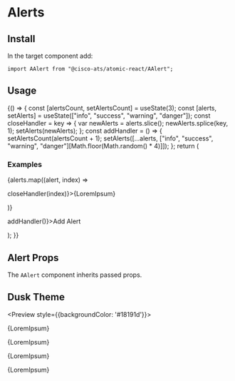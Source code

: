 

<Meta title="Components/Alerts" component={AAlert} />

# Alerts

## Install

In the target component add:

```
import AAlert from "@cisco-ats/atomic-react/AAlert";
```

## Usage

<Preview>
  <Story name="usage-1">
    <AApp>
      <YourComponent>
    {() => {
      const [alertsCount, setAlertsCount] = useState(3);
      const [alerts, setAlerts] = useState(["info", "success", "warning", "danger"]);
      const closeHandler = key => {
        var newAlerts = alerts.slice();
        newAlerts.splice(key, 1);
        setAlerts(newAlerts);
      };
      const addHandler = () => {
        setAlertsCount(alertsCount + 1);
        setAlerts([...alerts, ["info", "success", "warning", "danger"][Math.floor(Math.random() * 4)]]);
      };
      return (
        <div>
          <h3>Examples</h3>
          {alerts.map((alert, index) =>
            <p>
              <AAlert level={alert} dismissable key={index} onClose={() => closeHandler(index)}>{LoremIpsum}</AAlert>
            </p>
          )}
          <ADivider />
          <p>
            <AButton onClick={() => addHandler()}>Add Alert</AButton>
          </p>
        </div>
      );
    }}
      </YourComponent>
    </AApp>
  </Story>
</Preview>

## Alert Props

The `AAlert` component inherits passed props.

<Props of={AAlert} />

## Dusk Theme

<Preview style={{backgroundColor: '#18191d'}}>
  <Story name="dusk-1">
    <AApp theme="dusk">
      <p>
        <AAlert level="info" dismissable>{LoremIpsum}</AAlert>
      </p>
      <p>
        <AAlert level="success" dismissable>{LoremIpsum}</AAlert>
      </p>
      <p>
        <AAlert level="warning" dismissable>{LoremIpsum}</AAlert>
      </p>
      <p>
        <AAlert level="danger" dismissable>{LoremIpsum}</AAlert>
      </p>
    </AApp>
  </Story>
</Preview>
